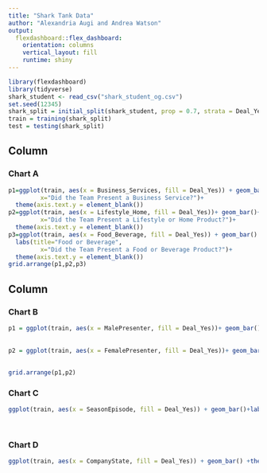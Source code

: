 ---
title: "Shark Tank Data"
author: "Alexandria Augi and Andrea Watson"
output: 
  flexdashboard::flex_dashboard:
    orientation: columns
    vertical_layout: fill
    runtime: shiny
---

```{r setup, include=FALSE}
library(flexdashboard)
library(tidyverse)
shark_student <- read_csv("shark_student_og.csv")
set.seed(12345) 
shark_split = initial_split(shark_student, prop = 0.7, strata = Deal_Yes) 
train = training(shark_split)
test = testing(shark_split)
```

Column {data-width=650}
-----------------------------------------------------------------------

### Chart A

```{r}
p1=ggplot(train, aes(x = Business_Services, fill = Deal_Yes)) + geom_bar()+labs(title="Business Services",
         x="Did the Team Present a Business Service?")+
  theme(axis.text.y = element_blank())
p2=ggplot(train, aes(x = Lifestyle_Home, fill = Deal_Yes))+ geom_bar()+labs(title="Lifestyle or Home",
         x="Did the Team Present a Lifestyle or Home Product?")+
  theme(axis.text.y = element_blank())
p3=ggplot(train, aes(x = Food_Beverage, fill = Deal_Yes)) + geom_bar() +
  labs(title="Food or Beverage",
         x="Did the Team Present a Food or Beverage Product?")+
  theme(axis.text.y = element_blank())
grid.arrange(p1,p2,p3)
```

Column {data-width=350}
-----------------------------------------------------------------------

### Chart B

```{r}
p1 = ggplot(train, aes(x = MalePresenter, fill = Deal_Yes))+ geom_bar()+labs(title="Male Presenters",
                                                                             x=(NULL),
                                                                             y=("Number of Presenter"))
p2 = ggplot(train, aes(x = FemalePresenter, fill = Deal_Yes))+ geom_bar()+labs(title="Female Presenters",
                                                                             x=(NULL),
                                                                             y=("Number of Presenter"))
grid.arrange(p1,p2)
```

### Chart C

```{r}
ggplot(train, aes(x = SeasonEpisode, fill = Deal_Yes)) + geom_bar()+labs(title="Episode of Each Season",
                                                                             x=("Episode"),
                                                                             y=(NULL))
```

### Chart D

```{r}
ggplot(train, aes(x = CompanyState, fill = Deal_Yes)) + geom_bar() +theme(axis.text.x = element_text(angle = 90))+labs(title="State of the Company",
                                                                             x=("State Name"),
                                                                             y=(NULL))
```


